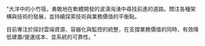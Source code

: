 "大洋中的小竹筏，勇敢地在軟體開發的波濤洶湧中尋找前進的道路。關注各種架構與技術的發展，並持續探索技術與業務價值的平衡點。

目前專注於探討雲端資源、容器化與監控的統整，在支撐業務價值的同時，有效降低建置/營運成本、並系統的可靠性。"
